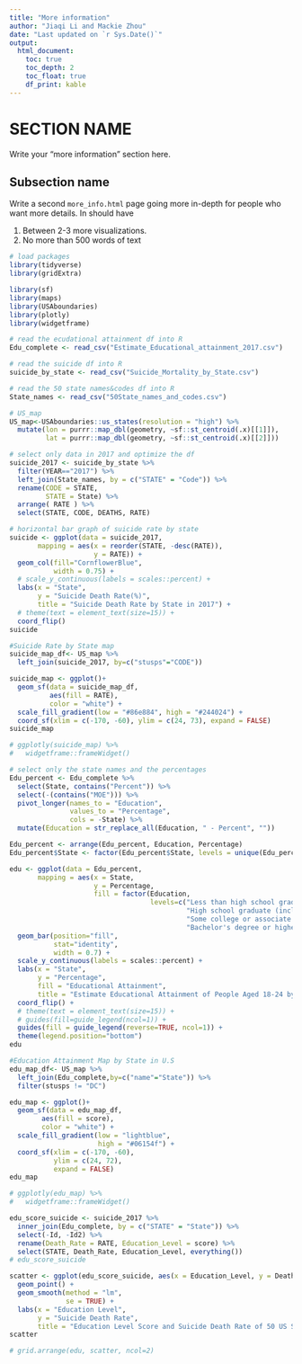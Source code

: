 ```yaml
---
title: "More information"
author: "Jiaqi Li and Mackie Zhou"
date: "Last updated on `r Sys.Date()`"
output:
  html_document:
    toc: true
    toc_depth: 2
    toc_float: true
    df_print: kable
---
```


<!--
Comments in HTML are like this! 
-->

# SECTION NAME

Write your "more information" section here.

## Subsection name

Write a second `more_info.html` page going more in-depth for people who want more details. In should have

1. Between 2-3 more visualizations.
1. No more than 500 words of text

```r
# load packages
library(tidyverse)
library(gridExtra)

library(sf)
library(maps)
library(USAboundaries)
library(plotly)
library(widgetframe)
```


```r
# read the ecudational attainment df into R
Edu_complete <- read_csv("Estimate_Educational_attainment_2017.csv")

# read the suicide df into R
suicide_by_state <- read_csv("Suicide_Mortality_by_State.csv")

# read the 50 state names&codes df into R
State_names <- read_csv("50State_names_and_codes.csv")

# US_map
US_map<-USAboundaries::us_states(resolution = "high") %>%
  mutate(lon = purrr::map_dbl(geometry, ~sf::st_centroid(.x)[[1]]),
         lat = purrr::map_dbl(geometry, ~sf::st_centroid(.x)[[2]]))

```


```r
# select only data in 2017 and optimize the df
suicide_2017 <- suicide_by_state %>% 
  filter(YEAR=="2017") %>% 
  left_join(State_names, by = c("STATE" = "Code")) %>% 
  rename(CODE = STATE,
         STATE = State) %>%
  arrange( RATE ) %>% 
  select(STATE, CODE, DEATHS, RATE)

# horizontal bar graph of suicide rate by state
suicide <- ggplot(data = suicide_2017, 
       mapping = aes(x = reorder(STATE, -desc(RATE)),
                     y = RATE)) +
  geom_col(fill="CornflowerBlue",
           width = 0.75) +
  # scale_y_continuous(labels = scales::percent) +
  labs(x = "State",
       y = "Suicide Death Rate(%)",
       title = "Suicide Death Rate by State in 2017") +
  # theme(text = element_text(size=15)) +
  coord_flip()
suicide

```


```r
#Suicide Rate by State map
suicide_map_df<- US_map %>% 
  left_join(suicide_2017, by=c("stusps"="CODE"))

suicide_map <- ggplot()+
  geom_sf(data = suicide_map_df,
          aes(fill = RATE), 
          color = "white") +
  scale_fill_gradient(low = "#86e884", high = "#244024") +
  coord_sf(xlim = c(-170, -60), ylim = c(24, 73), expand = FALSE)
suicide_map

# ggplotly(suicide_map) %>%
#   widgetframe::frameWidget()

```


```r
# select only the state names and the percentages
Edu_percent <- Edu_complete %>%
  select(State, contains("Percent")) %>% 
  select(-(contains("MOE"))) %>% 
  pivot_longer(names_to = "Education", 
               values_to = "Percentage", 
               cols = -State) %>% 
  mutate(Education = str_replace_all(Education, " - Percent", ""))

Edu_percent <- arrange(Edu_percent, Education, Percentage)
Edu_percent$State <- factor(Edu_percent$State, levels = unique(Edu_percent$State)) 

edu <- ggplot(data = Edu_percent, 
       mapping = aes(x = State,
                     y = Percentage, 
                     fill = factor(Education, 
                                   levels=c("Less than high school graduate",
                                            "High school graduate (includes equivalency)",
                                            "Some college or associate's degree",
                                            "Bachelor's degree or higher")))) +
  geom_bar(position="fill", 
           stat="identity",
           width = 0.7) +
  scale_y_continuous(labels = scales::percent) +
  labs(x = "State",
       y = "Percentage",
       fill = "Educational Attainment",
       title = "Estimate Educational Attainment of People Aged 18-24 by State in 2017") +
  coord_flip() +
  # theme(text = element_text(size=15)) +
  # guides(fill=guide_legend(ncol=1)) +
  guides(fill = guide_legend(reverse=TRUE, ncol=1)) +
  theme(legend.position="bottom")
edu

```


```r

#Education Attainment Map by State in U.S
edu_map_df<- US_map %>% 
  left_join(Edu_complete,by=c("name"="State")) %>% 
  filter(stusps != "DC")

edu_map <- ggplot()+
  geom_sf(data = edu_map_df,
        aes(fill = score), 
        color = "white") +
  scale_fill_gradient(low = "lightblue", 
                      high = "#06154f") +
  coord_sf(xlim = c(-170, -60), 
           ylim = c(24, 72), 
           expand = FALSE)
edu_map

# ggplotly(edu_map) %>%
#   widgetframe::frameWidget()
```


```r
edu_score_suicide <- suicide_2017 %>% 
  inner_join(Edu_complete, by = c("STATE" = "State")) %>% 
  select(-Id, -Id2) %>% 
  rename(Death_Rate = RATE, Education_Level = score) %>% 
  select(STATE, Death_Rate, Education_Level, everything())
# edu_score_suicide

scatter <- ggplot(edu_score_suicide, aes(x = Education_Level, y = Death_Rate)) +
  geom_point() +
  geom_smooth(method = "lm", 
              se = TRUE) +
  labs(x = "Education Level",
       y = "Suicide Death Rate",
       title = "Education Level Score and Suicide Death Rate of 50 US States in 2017")
scatter

```

```r
# grid.arrange(edu, scatter, ncol=2)
```

